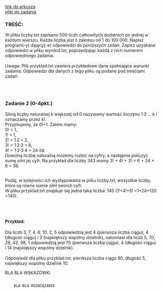 
<div className="box_link"><a className="link" target="_blank" href="https://cke.gov.pl/images/_EGZAMIN_MATURALNY_OD_2015/Arkusze_egzaminacyjne/2019/formula_od_2015/informatyka/MIN-R2_1P-192.pdf">link do arkusza</a>
<br/>
<a className="link" href="http://cke.gov.pl/images/_EGZAMIN_MATURALNY_OD_2015/Arkusze_egzaminacyjne/2019/formula_od_2015/informatyka/Dane_PR2.zip">pliki do zadania</a>
<br/>
</div>

### TREŚĆ:
W pliku liczby.txt zapisano 500 liczb całkowitych dodatnich po jednej w każdym wierszu.
Każda liczba jest z zakresu od 1 do 100 000. Napisz program(-y) dający(-e) odpowiedzi do
poniższych zadań. Zapisz uzyskane odpowiedzi w pliku wyniki4.txt, poprzedzając każdą
z nich numerem odpowiedniego zadania.<br/><br/>
<span className="bold">Uwaga</span>: Plik przyklad.txt zawiera przykładowe dane spełniające warunki zadania.
Odpowiedzi dla danych z tego pliku są podane pod treściami zadań. 

<br/><br/>

### Zadanie 2   (0-4pkt.)
Silnią liczby naturalnej k większej od 0 nazywamy wartość iloczynu 1·2·…·k i oznaczamy
przez k!.<br/>
Przyjmujemy, że 0!=1. Zatem mamy:<br/>
0! = 1,<br/>
1! = 1,<br/>
2! = 1·2 = 2,<br/>
3! = 1·2·3 = 6,<br/>
4! = 1·2·3·4 = 24 itd.<br/>
Dowolną liczbę naturalną możemy rozbić na cyfry, a następnie policzyć sumę silni jej cyfr. Na
przykład dla liczby 343 mamy 3! + 4! + 3! = 6 + 24 + 6 = 36.<br/><br/>

Podaj, w kolejności ich występowania w pliku liczby.txt, wszystkie liczby, które są równe
sumie silni swoich cyfr.<br/>
W pliku przyklad.txt znajduje się jedna taka liczba: 145 (1!+4!+5! =1+24+120 =145). 

<br/><br/>

#### Przykład:
Dla liczb 3, 7, 4, 6, 10, 2, 5 odpowiedzią jest 4 (pierwsza liczba ciągu), 4 (długość ciągu) i 2
(największy wspólny dzielnik), natomiast dla liczb 5, 70, 28, 42, 98, 1 odpowiedzią jest 70
(pierwsza liczba ciągu), 4 (długość ciągu) i 14 (największy wspólny dzielnik).<br/><br/>
Odpowiedź dla pliku przyklad.txt: pierwsza liczba ciągu 90, długość 5, największy
wspólny dzielnik 10. 

<Dropdown title="WSKAZÓWKI">
    <p>
    BLA BLA WSKAZÓWKI
    </p>
</Dropdown>

<Dropdown title="PRZYKŁADOWE ROZWIĄZANIE">
    <Code>
    BLA BLA ROZWIĄZANIE
    </Code>
</Dropdown>